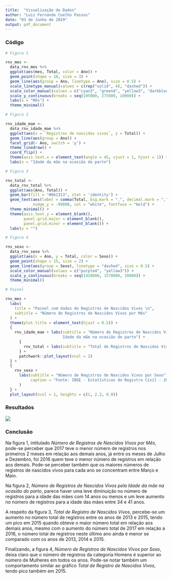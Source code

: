 ```yaml
---
title:  "Visualização de Dados"
author: "Luiz Fernando Coelho Passos"
date: "03 de Junho de 2019"
output: pdf_document
---
```


### Código

```r
# Figura 1

rnv_mes <-
  data_rnv_mes %>% 
  ggplot(aes(mes, Total, color = Ano)) +
  geom_point(shape = 18, size = 3) +
  geom_line(aes(group = Ano, linetype = Ano), size = 0.5) +
  scale_linetype_manual(values = c(rep("solid", 4), "dashed")) +
  scale_color_manual(values = c("cyan3", "green4", "yellow3", "darkblue", "red")) +
  scale_y_continuous(breaks = seq(195000, 275000, 10000)) +
  labs(x = "Mês") +
  theme_minimal()

# Figura 2

rnv_idade_mae <-
  data_rnv_idade_mae %>% 
  ggplot(aes(x = `Registros de nascidos vivos`, y = Total)) +
  geom_line(aes(group = Ano)) +
  facet_grid(~ Ano, switch = 'y') +
  theme_linedraw() +
  coord_flip() +
  theme(axis.text.x = element_text(angle = 45, vjust = 1, hjust = 1)) +
  labs(x = "Idade da mãe na ocasião do parto")

# Figura 3

rnv_total <- 
  data_rnv_total %>% 
  ggplot(aes(Ano, Total)) +
  geom_bar(fill = "#661313", stat = 'identity') +
  geom_text(aes(label = comma(Total, big.mark = ".", decimal.mark = ",")), 
            nudge_y = -99000, col = "white", fontface = "bold") +
  theme_minimal() +
  theme(axis.text.y = element_blank(),
        panel.grid.major = element_blank(),
        panel.grid.minor = element_blank()) +
  labs(y = "")

# Figura 4

rnv_sexo <-
  data_rnv_sexo %>% 
  ggplot(aes(x = Ano, y = Total, color = Sexo)) +
  geom_point(shape = 15, size = 2) +
  geom_line(aes(group = Sexo), linetype = "dashed", size = 0.5) +
  scale_color_manual(values = c("purple4", "yellow3")) +
  scale_y_continuous(breaks = seq(1410000, 1570000, 20000)) +
  theme_minimal()

# Painel

rnv_mes +
  labs(
    title = "Painel com dados de Registros de Nascidos Vivos \n",
    subtitle = "Número de Registros de Nascidos Vivos por Mês"
  ) +
  theme(plot.title = element_text(hjust = 0.5)) +
  {
    rnv_idade_mae + labs(subtitle = "Número de Registros de Nascidos Vivos pela \n 
                         Idade da mãe na ocasião do parto") +
      {
        rnv_total + labs(subtitle = "Total de Registros de Nascidos Vivos")
      } +
      patchwork::plot_layout(ncol = 2)
  } +
  {
    rnv_sexo + 
      labs(subtitle = "Número de Registros de Nascidos Vivos por Sexo",
           caption = "Fonte: IBGE - Estatísticas do Registro Civil - 2017"
      )
  } +
  plot_layout(ncol = 1, heights = c(1, 2.2, 0.8))
```

### Resultados

![](../img/painel_registro_civil_pdf.png)

### Conclusão

Na figura 1, intitulado *Número de Registros de Nascidos Vivos por Mês*, pode-se perceber que 2017 teve o menor número de registros nos primeiros 2 meses em relação aos demais anos, já entre os meses de Julho e Dezembro, foi 2016 quem teve o menor número de registros em relação aos demais. Pode-se perceber também que os maiores números de registros de nascidos vivos para cada ano se concentram entre Março e Maio.

Na figura 2, *Número de Registros de Nascidos Vivos pela Idade da mãe na ocasião do parto*, parece haver uma leve diminuição no número de registros para a idade das mães com 14 anos ou menos e um leve aumento no número de registros para a idade das mães entre 34 e 41 anos.

A respeito da figura 3, *Total de Registro de Nascidos Vivos*, percebe-se um aumento no número total de registros entre os anos de 2013 e 2015, tendo um pico em 2015 quando obteve o maior número total em relação aos demais anos, mesmo com o aumento do número total de 2017 em relação a 2016, o número total de registros neste último ano ainda é menor se comparado com os anos de 2013, 2014 e 2015. 

Finalizando, a figura 4, *Número de Registros de Nascidos Vivos por Sexo*, deixa claro que o número de registros da categoria Homens é superior ao número de Mulheres em todos os anos. Pode-se notar também um comportamento similar ao gráfico *Total de Registro de Nascidos Vivos*, tendo pico também em 2015.